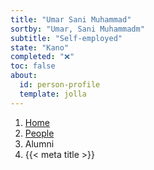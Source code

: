 ```yaml
---
title: "Umar Sani Muhammad"
sortby: "Umar, Sani Muhammadm"
subtitle: "Self-employed"
state: "Kano"
completed: "❌"
toc: false
about:
  id: person-profile
  template: jolla
---
```




```{=html}
<nav aria-label="breadcrumb">
  <ol class="breadcrumb">
    <li class="breadcrumb-item"><a href="../../index.html">Home</a></li>
    <li class="breadcrumb-item"><a href="../../people.html">People</a></li>
    <li class="breadcrumb-item active">Alumni</li>
    <li class="breadcrumb-item active" aria-current="page">{{< meta title >}}</li>
  </ol>
</nav>
```

 <!-- :::{#person-profile}
## Semesters
#- Fall 2020, *Research Assistant*
- Spring 2021, *Research Assistant*

## Education

**University of Kansas** | Lawrence, KS, USA<br />
Psychology Major
::: -->



